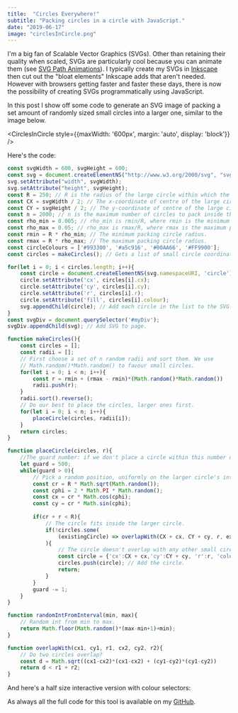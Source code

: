 ```yaml
---
title:  "Circles Everywhere!"
subtitle: "Packing circles in a circle with JavaScript."
date: "2019-06-17"
image: "circlesInCircle.png"
---
```



I'm a big fan of Scalable Vector Graphics (SVGs). Other than retaining their quality when scaled, SVGs are particularly cool because you can animate them (see <a class="blueLink" href="/2019-03-06-svg-path-animations">SVG Path Animations</a>). I typically create my SVGs in <a class="blueLink" href="https://inkscape.org/">Inkscape</a> then cut out the "bloat elements" Inkscape adds that aren't needed. However with browsers getting faster and faster these days, there is now the possibility of creating SVGs programmatically using JavaScript.

In this post I show off some code to generate an SVG image of packing a set amount of randomly sized small circles into a larger one, similar to the image below.

<CirclesInCircle style={{maxWidth: '600px', margin: 'auto', display: 'block'}} />

Here's the code:

```javascript
const svgWidth = 600, svgHeight = 600;
const svg = document.createElementNS("http://www.w3.org/2000/svg", "svg");
svg.setAttribute("width", svgWidth);
svg.setAttribute("height", svgHeight);
const R = 250; // R is the radius of the large circle within which the small circles are to fit.
const CX = svgWidth / 2; // The x-coordinate of centre of the large circle.
const CY = svgHeight / 2; // The y-coordinate of centre of the large circle.
const n = 2000; // n is the maximum number of circles to pack inside the large circle.
const rho_min = 0.005; // rho_min is rmin/R, where rmin is the minimum packing circle radius.
const rho_max = 0.05; // rho_max is rmax/R, where rmax is the maximum packing circle radius.
const rmin = R * rho_min; // The minimum packing circle radius.
const rmax = R * rho_max; // The maximum packing circle radius.
const circleColours = ['#993300', '#a5c916', '#00AA66', '#FF9900'];
const circles = makeCircles(); // Gets a list of small circle coordinates, radii and colours.

for(let i = 0; i < circles.length; i++){
    const circle = document.createElementNS(svg.namespaceURI, 'circle');
    circle.setAttribute('cx', circles[i].cx);
    circle.setAttribute('cy', circles[i].cy);
    circle.setAttribute('r', circles[i].r);
    circle.setAttribute('fill', circles[i].colour);
    svg.appendChild(circle); // Add each circle in the list to the SVG.
}
const svgDiv = document.querySelector('#myDiv');
svgDiv.appendChild(svg); // Add SVG to page.

function makeCircles(){
    const circles = [];
    const radii = [];
    // First choose a set of n random radii and sort them. We use
    // Math.random()*Math.random() to favour small circles.
    for(let i = 0; i < n; i++){
        const r = rmin + (rmax - rmin)*(Math.random()*Math.random())
        radii.push(r);
    }
    radii.sort().reverse();
    // Do our best to place the circles, larger ones first.
    for(let i = 0; i < n; i++){
        placeCircle(circles, radii[i]);
    }
    return circles;
}

function placeCircle(circles, r){
    //The guard number: if we don't place a circle within this number of trials, we give up.
    let guard = 500;
    while(guard > 0){
        // Pick a random position, uniformly on the larger circle's interior.
        const cr = R * Math.sqrt(Math.random());
        const cphi = 2 * Math.PI * Math.random();
        const cx = cr * Math.cos(cphi);
        const cy = cr * Math.sin(cphi);
        
        if(cr + r < R){
            // The circle fits inside the larger circle.
            if(!circles.some(
                (existingCircle) => overlapWith(CX + cx, CY + cy, r, existingCircle.cx, existingCircle.cy, existingCircle.r))
            ){
                // The circle doesn't overlap with any other small circles.
                const circle = {'cx':CX + cx,'cy':CY + cy, 'r':r, 'colour':circleColours[randomIntFromInterval(0,3)]};
                circles.push(circle); // Add the circle.
                return;
            }
        }
        guard -= 1;
    }
}

function randomIntFromInterval(min, max){
    // Random int from min to max.
    return Math.floor(Math.random()*(max-min+1)+min);
}

function overlapWith(cx1, cy1, r1, cx2, cy2, r2){
    // Do two circles overlap?
    const d = Math.sqrt((cx1-cx2)*(cx1-cx2) + (cy1-cy2)*(cy1-cy2))
    return d < r1 + r2;
}
```
And here's a half size interactive version with colour selectors:

<CirclesTool />

As always all the full code for this tool is available on my <a href="https://github.com/george-pearson" class="blueLink">GitHub</a>.